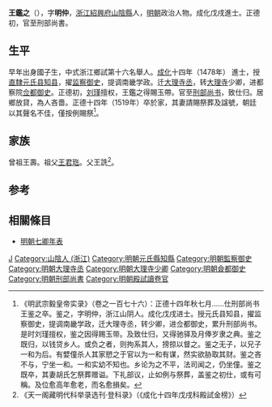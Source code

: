 {{明清人物信息框
| 姓名 = 王鑑之
| 原名 =
| 圖片名稱 = 
| 圖片大小 = 220px
| 圖片說明 = 
| 最高職務 = 戶部右侍郎
| 國家 = 大明
| 爵位 =
| 籍貫 = [[浙江|浙江]][[紹興府|紹興府]][[山陰縣|山陰縣]]民籍
| 族裔 = 
| 字號 = 字明仲
| 室名 = 
| 諡號 = 
| 出生日期 = 生年不詳
| 出生地點 = 
| 逝世日期 = 正德十四年（1519年）
| 逝世地點 = 
| 墓葬 =
| 配偶 =
| 親屬 = 
| 出身 = 
*成化十四年戊戌科同進士出身
| 經歷 = 
| 著作 =
}}
'''王鑑之'''（{{bd|？||1519年||Z}}），字'''明仲'''，[[浙江|浙江]][[紹興府|紹興府]][[山陰縣|山陰縣]]人，[[明朝|明朝]]政治人物。成化戊戌進士。正德初，官至刑部尚書。

== 生平 ==
早年出身國子生，中式浙江鄉試第十六名舉人。[[成化|成化]]十四年（1478年）<!---戊戌科[[會試|會試]]，得[[貢士|貢士]]第二百名。[[殿試|殿試]]登[[進士|進士]]第三甲第一百六十二名--->進士，授[[北直隸|直隸]][[元氏县|元氏县]][[知县|知县]]，擢[[监察御史|监察御史]]，提调南畿学政。迁[[大理寺丞|大理寺丞]]，转[[大理寺|大理寺]]少卿，进都察院[[佥都御史|佥都御史]]。正德初，[[刘瑾|刘瑾]]擅权，王鑑之得賜玉帶。官至[[刑部尚书|刑部尚书]]，致仕归。居鄉放貸，為人吝嗇。正德十四年（1519年）卒於家，其妻請賜祭葬及諡號，朝廷以其聲名不佳，僅按例賜祭<ref>《明武宗毅皇帝实录》（卷之一百七十六）：正德十四年秋七月……仕刑部尚书王鉴之卒。鉴之，字明仲，浙江山阴人。成化戊戌进士。授元氏县知县，擢监察御史，提调南畿学政，迁大理寺丞，转少卿，进佥都御史，累升刑部尚书。是时刘瑾擅权，鉴之因得赐玉带。及致仕归，又得驰驿及月俸岁隶之典。鉴之既归，以钱贷乡人。或负之者，则拘系其人，搒掠以督之。鉴之无子，以兄子一和为后。有嬖僮杀人其家愬之于官以为一和有谋，然实欲胁取其财。鉴之吝不与，宁坐一和。一和实幼不知也。乡论为之不平，法司闻之，仍坐僮。鉴之既卒，其妻胡氏乞祭葬赠谥。下礼部议，止如例与祭葬，盖鉴之初仕，或有可稱。及位愈高年愈老，而名愈損矣。</ref>。

== 家族 ==
曾祖王壽。祖父[[王君珤|王君珤]]。父王詵<ref>《天一阁藏明代科举录选刊·登科录》（《成化十四年戊戌科殿試金榜》）</ref>。

== 参考 ==
{{reflist}}

==相關條目==
*[[明朝七卿年表|明朝七卿年表]]

{{start box}}
{{s-off}}
{{succession box|[[屠勛|屠勛]]|[[洪鍾|洪鍾]]|[[明朝刑部尚書|明朝刑部尚書]]|<small>正德四年－五年（1508年－1509年）</small>}}
{{end box}}

{{成化十四年戊戌科殿試金榜}}

{{Authority control}}
{{DEFAULTSORT:Wang王}}
[[Category:王姓|J]]
[[Category:山陰人_(浙江)|Category:山陰人 (浙江)]]
[[Category:明朝元氏縣知縣|Category:明朝元氏縣知縣]]
[[Category:明朝監察御史|Category:明朝監察御史]]
[[Category:明朝大理寺丞|Category:明朝大理寺丞]]
[[Category:明朝大理寺少卿|Category:明朝大理寺少卿]]
[[Category:明朝僉都御史|Category:明朝僉都御史]]
[[Category:明朝刑部尚書|Category:明朝刑部尚書]]
[[Category:明朝殿試讀卷官|Category:明朝殿試讀卷官]]
